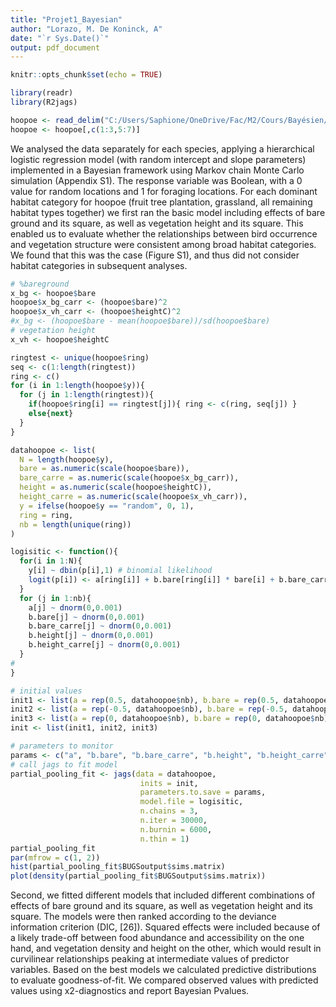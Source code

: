 ```yaml
---
title: "Projet1_Bayesian"
author: "Lorazo, M. De Koninck, A"
date: "`r Sys.Date()`"
output: pdf_document
---
```


```r
knitr::opts_chunk$set(echo = TRUE)
```

```r
library(readr)
library(R2jags)
```


```r
hoopoe <- read_delim("C:/Users/Saphione/OneDrive/Fac/M2/Cours/Bayésien/Projet/projet1/hoopoe.csv", delim = ";", escape_double = FALSE, trim_ws = TRUE)
hoopoe <- hoopoe[,c(1:3,5:7)]
```

We analysed the data separately for each species, applying a hierarchical logistic regression model (with random intercept and slope parameters) implemented in a Bayesian framework using
Markov chain Monte Carlo simulation (Appendix S1). The response variable was Boolean, with a 0 value for random locations and 1 for foraging locations. 
For each dominant habitat category for hoopoe (fruit tree plantation, grassland, all remaining habitat types together) we first ran the basic model including effects of bare ground and its square, as well as vegetation height and its square. This enabled us to evaluate whether the relationships between bird occurrence and vegetation structure were consistent among broad habitat categories. We found that this was the case (Figure S1), and thus did not consider habitat categories in subsequent analyses. 

```r
# %bareground
x_bg <- hoopoe$bare
hoopoe$x_bg_carr <- (hoopoe$bare)^2
hoopoe$x_vh_carr <- (hoopoe$heightC)^2
#x_bg <- (hoopoe$bare - mean(hoopoe$bare))/sd(hoopoe$bare)
# vegetation height
x_vh <- hoopoe$heightC
```


```r
ringtest <- unique(hoopoe$ring)
seq <- c(1:length(ringtest))
ring <- c()
for (i in 1:length(hoopoe$y)){
  for (j in 1:length(ringtest)){
    if(hoopoe$ring[i] == ringtest[j]){ ring <- c(ring, seq[j]) }
    else{next}
  }
}

datahoopoe <- list(
  N = length(hoopoe$y),
  bare = as.numeric(scale(hoopoe$bare)),
  bare_carre = as.numeric(scale(hoopoe$x_bg_carr)),
  height = as.numeric(scale(hoopoe$heightC)),
  height_carre = as.numeric(scale(hoopoe$x_vh_carr)),
  y = ifelse(hoopoe$y == "random", 0, 1),
  ring = ring,
  nb = length(unique(ring))
)
```

```r
logisitic <- function(){
  for(i in 1:N){
    y[i] ~ dbin(p[i],1) # binomial likelihood
    logit(p[i]) <- a[ring[i]] + b.bare[ring[i]] * bare[i] + b.bare_carre[ring[i]] * bare_carre[i] + b.height[ring[i]] * height[i] + b.height_carre[ring[i]] * height_carre[i]
  }
  for (j in 1:nb){
    a[j] ~ dnorm(0,0.001) 
    b.bare[j] ~ dnorm(0,0.001)
    b.bare_carre[j] ~ dnorm(0,0.001)
    b.height[j] ~ dnorm(0,0.001)
    b.height_carre[j] ~ dnorm(0,0.001) 
  }
#
}

# initial values
init1 <- list(a = rep(0.5, datahoopoe$nb), b.bare = rep(0.5, datahoopoe$nb), b.bare_carre = rep(0.5, datahoopoe$nb), b.height = rep(0.5, datahoopoe$nb), b.height_carre = rep(0.5, datahoopoe$nb))
init2 <- list(a = rep(-0.5, datahoopoe$nb), b.bare = rep(-0.5, datahoopoe$nb), b.bare_carre = rep(-0.5, datahoopoe$nb), b.height = rep(-0.5, datahoopoe$nb), b.height_carre = rep(-0.5, datahoopoe$nb))
init3 <- list(a = rep(0, datahoopoe$nb), b.bare = rep(0, datahoopoe$nb), b.bare_carre = rep(0, datahoopoe$nb), b.height = rep(0, datahoopoe$nb), b.height_carre = rep(0, datahoopoe$nb))
init <- list(init1, init2, init3)

# parameters to monitor
params <- c("a", "b.bare", "b.bare_carre", "b.height", "b.height_carre")
# call jags to fit model
partial_pooling_fit <- jags(data = datahoopoe,
                             inits = init,
                             parameters.to.save = params,
                             model.file = logisitic,
                             n.chains = 3,
                             n.iter = 30000,
                             n.burnin = 6000,
                             n.thin = 1)
partial_pooling_fit
par(mfrow = c(1, 2))
hist(partial_pooling_fit$BUGSoutput$sims.matrix) 
plot(density(partial_pooling_fit$BUGSoutput$sims.matrix))
```


Second, we fitted different models that included different combinations of effects of bare ground and its square, as well as vegetation height and its square. The models were then ranked according to the deviance information criterion (DIC, [26]). Squared effects were included because of a likely trade-off between food abundance and accessibility on the one hand, and vegetation density and height on the other, which would result in curvilinear
relationships peaking at intermediate values of predictor variables. Based on the best models we calculated predictive distributions to evaluate goodness-of-fit. We compared observed values with predicted values using x2-diagnostics and report Bayesian Pvalues. 



